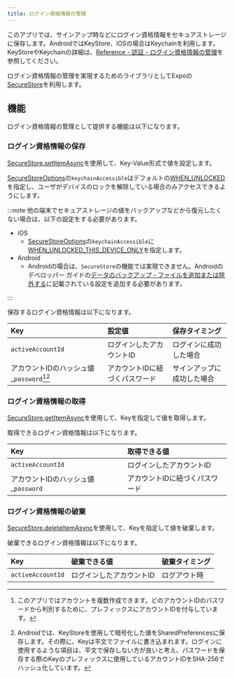 ```yaml
---
title: ログイン資格情報の管理
---
```


このアプリでは、サインアップ時などにログイン資格情報をセキュアストレージに保存します。AndroidではKeyStore、iOSの場合はKeychainを利用します。KeyStoreやKeychainの詳細は、[Reference - 認証 - ログイン資格情報の管理](../../../../reference/auth/manage-credentials#ログイン資格情報のライフサイクル管理における注意点)を参照してください。

ログイン資格情報の管理を実現するためのライブラリとしてExpoの[SecureStore](https://docs.expo.dev/versions/latest/sdk/securestore/)を利用します。

## 機能

ログイン資格情報の管理として提供する機能は以下になります。

### ログイン資格情報の保存

[SecureStore.setItemAsync](https://docs.expo.dev/versions/latest/sdk/securestore/#securestoresetitemasynckey-value-options)を使用して、Key-Value形式で値を設定します。

[SecureStoreOptions](https://docs.expo.dev/versions/latest/sdk/securestore/#securestoreoptions)の`keychainAccessible`はデフォルトの[WHEN_UNLOCKED](https://docs.expo.dev/versions/latest/sdk/securestore/#securestorewhen_unlocked)を指定し、ユーザがデバイスのロックを解除している場合のみアクセスできるようにします。

:::note
他の端末でセキュアストレージの値をバックアップなどから復元したくない場合は、以下の設定をする必要があります。

- iOS
  - [SecureStoreOptions](https://docs.expo.dev/versions/latest/sdk/securestore/#securestoreoptions)の`keychainAccessible`に[WHEN_UNLOCKED_THIS_DEVICE_ONLY](https://docs.expo.dev/versions/latest/sdk/securestore/#securestorewhen_unlocked_this_device_only)を指定します。
- Android
  - Androidの場合は、`SecureStore`の機能では実現できません。Androidのデベロッパー ガイドの[データのバックアップ - ファイルを追加または除外する](https://developer.android.com/guide/topics/data/autobackup?hl=ja#IncludingFiles)に記載されている設定を追加する必要があります。

:::

保存するログイン資格情報は以下になります。

| Key | 設定値 | 保存タイミング |
|:--|:--|:--|
| `activeAccountId` | ログインしたアカウントID | ログインに成功した場合 |
| アカウントIDのハッシュ値_`password`[^1][^2] | アカウントIDに紐づくパスワード | サインアップに成功した場合 |

[^1]: このアプリではアカウントを複数作成できます。どのアカウントIDのパスワードから判別するために、プレフィックスにアカウントIDを付与しています。
[^2]: Androidでは、KeyStoreを使用して暗号化した値をSharedPreferencesに保存します。その際に、Keyは平文でファイルに書き込まれます。ログインに使用するような項目は、平文で保存しない方が良いと考え、パスワードを保存する際のKeyのプレフィックスに使用しているアカウントIDをSHA-256でハッシュ化しています。

### ログイン資格情報の取得

[SecureStore.getItemAsync](https://docs.expo.dev/versions/latest/sdk/securestore/#securestoregetitemasynckey-options)を使用して、Keyを指定して値を取得します。

取得できるログイン資格情報は以下になります。

| Key | 取得できる値 |
|:--|:--|
| `activeAccountId` | ログインしたアカウントID |
| アカウントIDのハッシュ値_`password` | アカウントIDに紐づくパスワード |

### ログイン資格情報の破棄

[SecureStore.deleteItemAsync](https://docs.expo.dev/versions/latest/sdk/securestore/#securestoredeleteitemasynckey-options)を使用して、Keyを指定して値を破棄します。

破棄できるログイン資格情報は以下になります。

| Key | 破棄できる値 | 破棄タイミング |
|:--|:--|:--|
| `activeAccountId` | ログインしたアカウントID | ログアウト時 |
